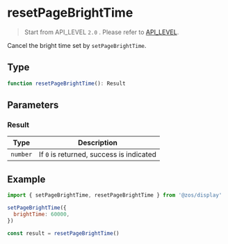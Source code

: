 # resetPageBrightTime

> Start from API_LEVEL `2.0` . Please refer to [API_LEVEL](../../../../guides/framework/device/compatibility.md).

Cancel the bright time set by `setPageBrightTime`.

## Type

```ts
function resetPageBrightTime(): Result
```

## Parameters

### Result

| Type                | Description                              |
| ------------------- | ---------------------------------------- |
| <code>number</code> | If `0` is returned, success is indicated |

## Example

```js
import { setPageBrightTime, resetPageBrightTime } from '@zos/display'

setPageBrightTime({
  brightTime: 60000,
})

const result = resetPageBrightTime()
```
